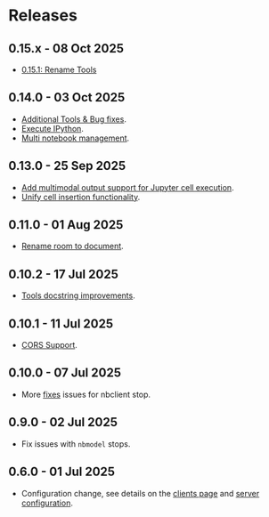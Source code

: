 # Releases

## 0.15.x - 08 Oct 2025

- [0.15.1: Rename Tools](https://github.com/datalayer/jupyter-mcp-server/pull/98)

## 0.14.0 - 03 Oct 2025

- [Additional Tools & Bug fixes](https://github.com/datalayer/jupyter-mcp-server/pull/93).
- [Execute IPython](https://github.com/datalayer/jupyter-mcp-server/pull/90).
- [Multi notebook management](https://github.com/datalayer/jupyter-mcp-server/pull/88).

## 0.13.0 - 25 Sep 2025

- [Add multimodal output support for Jupyter cell execution](https://github.com/datalayer/jupyter-mcp-server/pull/75).
- [Unify cell insertion functionality](https://github.com/datalayer/jupyter-mcp-server/pull/73).

## 0.11.0 - 01 Aug 2025

- [Rename room to document](https://github.com/datalayer/jupyter-mcp-server/pull/35).

## 0.10.2 - 17 Jul 2025

- [Tools docstring improvements](https://github.com/datalayer/jupyter-mcp-server/pull/30).

## 0.10.1 - 11 Jul 2025

- [CORS Support](https://github.com/datalayer/jupyter-mcp-server/pull/29).

## 0.10.0 - 07 Jul 2025

- More [fixes](https://github.com/datalayer/jupyter-mcp-server/pull/28) issues for nbclient stop.

## 0.9.0 - 02 Jul 2025

- Fix issues with `nbmodel` stops.

## 0.6.0 - 01 Jul 2025

- Configuration change, see details on the [clients page](/clients) and [server configuration](/configure).
